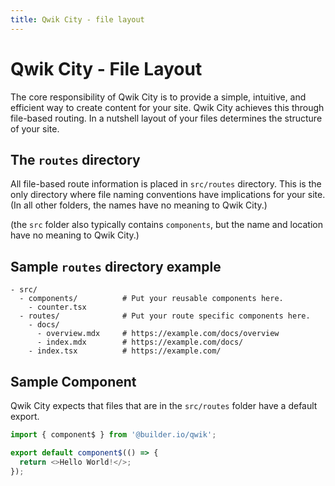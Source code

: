 ```yaml
---
title: Qwik City - file layout
---
```


# Qwik City - File Layout

The core responsibility of Qwik City is to provide a simple, intuitive, and efficient way to create content for your site. Qwik City achieves this through file-based routing. In a nutshell layout of your files determines the structure of your site.

## The `routes` directory

All file-based route information is placed in `src/routes` directory. This is the only directory where file naming conventions have implications for your site. (In all other folders, the names have no meaning to Qwik City.)

(the `src` folder also typically contains `components`, but the name and location have no meaning to Qwik City.)


## Sample `routes` directory example

```
- src/
  - components/          # Put your reusable components here.
    - counter.tsx
  - routes/              # Put your route specific components here.
    - docs/
      - overview.mdx     # https://example.com/docs/overview
      - index.mdx        # https://example.com/docs/
    - index.tsx          # https://example.com/
```
## Sample Component

Qwik City expects that files that are in the `src/routes` folder have a default export.

```typescript
import { component$ } from '@builder.io/qwik';

export default component$(() => {
  return <>Hello World!</>;
});
```
